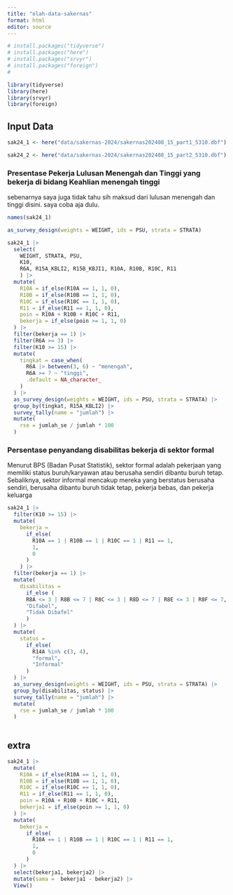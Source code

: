 ```yaml
---
title: "olah-data-sakernas"
format: html
editor: source
---
```




```r

# install.packages("tidyverse")
# install.packages("here")
# install.packages("srvyr")
# install.packages("foreign")
#

library(tidyverse)
library(here)
library(srvyr)
library(foreign)

```

## Input Data

```r

sak24_1 <- here("data/sakernas-2024/sakernas202408_15_part1_5310.dbf") |> read.dbf() |> as_tibble()

sak24_2 <- here("data/sakernas-2024/sakernas202408_15_part2_5310.dbf") |> read.dbf() |> as_tibble()

```

### Presentase Pekerja Lulusan Menengah dan Tinggi yang bekerja di bidang Keahlian menengah tinggi

sebenarnya saya juga tidak tahu sih maksud dari lulusan menengah dan tinggi disini. saya coba aja dulu.


```r
names(sak24_1)

as_survey_design(weights = WEIGHT, ids = PSU, strata = STRATA)

sak24_1 |> 
  select(
    WEIGHT, STRATA, PSU,
    K10, 
    R6A, R15A_KBLI2, R15B_KBJI1, R10A, R10B, R10C, R11
    ) |>
  mutate(
    R10A = if_else(R10A == 1, 1, 0), 
    R10B = if_else(R10B == 1, 1, 0),
    R10C = if_else(R10C == 1, 1, 0),
    R11 = if_else(R11 == 1, 1, 0),
    poin = R10A + R10B + R10C + R11,
    bekerja = if_else(poin >= 1, 1, 0)
  ) |>
  filter(bekerja == 1) |>
  filter(R6A >= 3) |>
  filter(K10 >= 15) |>
  mutate(
    tingkat = case_when(
      R6A |> between(3, 6) ~ "menengah",
      R6A >= 7 ~ "tinggi",
      .default = NA_character_
    )
  ) |>
  as_survey_design(weights = WEIGHT, ids = PSU, strata = STRATA) |>
  group_by(tingkat, R15A_KBLI2) |>
  survey_tally(name = "jumlah") |>
  mutate(
    rse = jumlah_se / jumlah * 100
  )

```

### Persentase penyandang disabilitas bekerja di sektor formal

Menurut BPS (Badan Pusat Statistik), sektor formal adalah pekerjaan yang memiliki status buruh/karyawan atau berusaha sendiri dibantu buruh tetap. Sebaliknya, sektor informal mencakup mereka yang berstatus berusaha sendiri, berusaha dibantu buruh tidak tetap, pekerja bebas, dan pekerja keluarga


```r
sak24_1 |>
  filter(K10 >= 15) |> 
  mutate(
    bekerja = 
      if_else(
        R10A == 1 | R10B == 1 | R10C == 1 | R11 == 1,
        1, 
        0
      )
    ) |>
  filter(bekerja == 1) |>
  mutate(
    disabilitas = 
      if_else (
      R8A <= 3 | R8B <= 7 | R8C <= 3 | R8D <= 7 | R8E <= 3 | R8F <= 7,
      "Difabel", 
      "Tidak Dibafel"
      )
  ) |>
  mutate(
    status = 
      if_else(
        R14A %in% c(3, 4),
        "formal",
        "Informal"
      )
  ) |>
  as_survey_design(weights = WEIGHT, ids = PSU, strata = STRATA) |>
  group_by(disabilitas, status) |>
  survey_tally(name = "jumlah") |>
  mutate(
    rse = jumlah_se / jumlah * 100
  )
  
```



## extra



```r

sak24_1 |>
  mutate(
    R10A = if_else(R10A == 1, 1, 0), 
    R10B = if_else(R10B == 1, 1, 0),
    R10C = if_else(R10C == 1, 1, 0),
    R11 = if_else(R11 == 1, 1, 0),
    poin = R10A + R10B + R10C + R11,
    bekerja1 = if_else(poin >= 1, 1, 0)
  ) |>
  mutate(
    bekerja = 
      if_else(
        R10A == 1 | R10B == 1 | R10C == 1 | R11 == 1,
        1, 
        0
      )
  ) |>
  select(bekerja1, bekerja2) |>
  mutate(sama =  bekerja1 - bekerja2) |>
  View()


```

